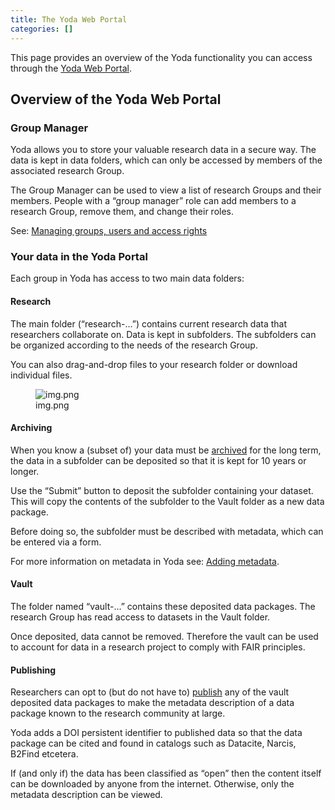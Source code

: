 ```yaml
---
title: The Yoda Web Portal
categories: []
---
```


This page provides an overview of the Yoda functionality you can access through the [Yoda Web Portal](https://portal.yoda.vu.nl).

## Overview of the Yoda Web Portal

### Group Manager
Yoda allows you to store your valuable research data in a secure way.  The data is kept in data folders,
which can only be accessed by members of the associated research Group.

The Group Manager can be used to view a list of research Groups and their members. People with a "group manager" role
can add members to a research Group, remove them, and change their roles.

See: [Managing groups, users and access rights](./yoda_group_manager.qmd)

### Your data in the Yoda Portal
Each group in Yoda has access to two main data folders:

#### Research
The main folder ("research-...") contains current research data that researchers
collaborate on. Data is kept in subfolders. The subfolders can be organized according
to the needs of the research Group.

You can also drag-and-drop files to your research folder or download individual files.

![img.png](screenshots/research-drag-drop.png)

#### Archiving
When you know a (subset of) your data must be [archived](/topics/data-archiving.qmd) for the long term, the data in a subfolder can be deposited so that it is
kept for 10 years or longer. 

Use the "Submit" button to deposit the subfolder containing your dataset. This will
copy the contents of the subfolder to the Vault folder as a new data package.

Before doing so, the subfolder must be described with metadata, which can be entered via a form. 

For more information on metadata in Yoda see: [Adding metadata](./yoda_metadata.qmd).

#### Vault
The folder named "vault-..." contains these deposited data packages. The research Group has read access to datasets in the Vault folder.

Once deposited, data cannot be removed. Therefore the vault can be used to account for data
in a research project to comply with FAIR principles.

#### Publishing
Researchers can opt to (but do not have to) [publish](/topics/data-publishing.qmd) any of the vault deposited data packages
to make the metadata description of a data package known to the research community at large.

Yoda adds a DOI persistent identifier to published data so that the data package can be cited
and found in catalogs such as Datacite, Narcis, B2Find etcetera.

If (and only if) the data has been classified as "open" then the content itself can be downloaded
by anyone from the internet. Otherwise, only the metadata description can be viewed.
